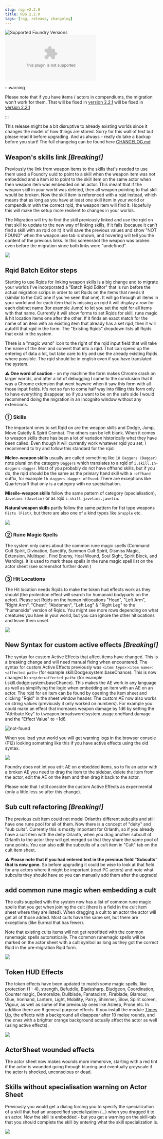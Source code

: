 ```yaml
---
slug: rqg-v2.2.0
title: RQG 2.2.0
tags: [rqg, release, changelog]
---
```


![Supported Foundry Versions](https://img.shields.io/endpoint?url=https://foundryshields.com/version?url=https://github.com/sun-dragon-cult/fvtt-system-rqg/releases/download/v2.2.0/system.json)
![Download Count](https://img.shields.io/github/downloads/sun-dragon-cult/fvtt-system-rqg/v2.2.0/rqg.zip)

:::warning

Please note that if you have items / actors in compendiums, the migration won't work for them. That
will be fixed in [version 2.2.1](/release-notes/rqg-v2.2.1) will be fixed in
[version 2.2.1](/release-notes/rqg-v2.2.1)

:::

This release might be a bit disruptive to already existing worlds since it changes the model of how
things are stored. Sorry for this wall of text but please read it before upgrading. And as always -
really do take a backup before you start! The full changelog can be found here
[CHANGELOG.md](https://github.com/sun-dragon-cult/fvtt-system-rqg/blob/main/CHANGELOG.md)

## Weapon's skills link _[Breaking!]_

<GithubIssue issue="290" repo="fvtt-system-rqg" />

Previously the link from weapon items to the skills that's needed to use them used a Foundry uuid to
point to a skill when the weapon item was not embedded and a item id to point to the skill item on
the same actor when then weapon item was embedded on an actor. This meant that if the weapon skill
in your world was deleted, then all weapon pointing to that skill would be broken. Now the skill
item is referenced with a rqid instead, which means that as long as you have at least one skill item
in your world or compendium with the correct rqid, the weapon item will find it. Hopefully this will
make the setup more resilient to changes in your worlds.

The Migration will try to find the skill previously linked and use the rqid on that skill to update
to the new way of linking skills, if it fails (because it can't find a skill with an rqid on it) it
will save the previous values and show "NOT FOUND" when the weapon use tab is shown, and hovering
will tell you the content of the previous links. In this screenshot the weapon was broken even
before the migration since both links were "undefined".

![](not-found-weapon-skill-link.png)

## Rqid Batch Editor steps

Starting to use Rqids for linking weapon skills is a big change and to migrate your worlds I've
incorporated a "Batch Rqid Editor" that is run before the actual migration scrips in order to set
Rqids on the items that needs it (similar to the CoC one if you've seen that one). It will go
through all items in your world and for each item that is missing an rqid it will display a row for
each distinct name (for example Jump) to let you set the rqid for all items with that name.
Currently it will show forms to set Rqids for skill, rune magic & hit location items one after the
other. If it finds an exact match for the name of an item with an existing item that already has a
set rqid, then it will autofill that rqid in the form. The "Existing Rqids" dropdown lists all Rqids
that exist in the system.

There is a "magic wand" icon to the right of the rqid input field that will take the name of the
item and convert that into a rqid. That can speed up the entering of data a lot, but take care to
try and use the already existing Rqids where possible. The rqid should be in english even if you
have translated the system.

**⚠ One word of caution** - on my machine the form makes Chrome crash on larger worlds, and after a
lot of debugging I came to the conclusion that it was a Chrome extension that went haywire when it
saw this form with all those input fields. It's not so fun to come half way into filling this form
only to have everything disappear, so if you want to be on the safe side I would recommend doing the
migration in an incognito window without any extensions.

### ① Skills

The important ones to set Rqid on are the weapon skills and Dodge, Jump, Move Quietly & Spirit
Combat. The others can be left blank. When it comes to weapon skills there has been a lot of
variation historically what they have been called. Even though it will currently work whatever rqid
you set, I recommend to try and follow this standard for the rqid:

**Melee-weapon skills** usually are called something like `1H Daggers (Dagger)` note plural on the
category `Daggers` which translates to a rqid of `i.skill.1h-daggers-dagger`. Most of you probably
do not have offhand skills, but if you do, the rqid should be the same as the primary hand skill
with a `-offhand` suffix, for example `1h-daggers-dagger-offhand`. There are exceptions like
Quarterstaff that only is a category with no specialisation.

**Missile-weapon skills** follow the same pattern of category (specialisation), `Javelins (Javelin)`
or as rqid `i.skill.javelins.javelin`.

**Natural weapon skills** partly follow the same pattern for fist type weapons `Fists (Fist)`, but
there are also one of a kind types like `Grapple` etc.

![](weapon-skill-rqids.png)

### ② Rune Magic Spells

The system only cares about the common rune magic spells (Command Cult Spirit, Divination, Sanctify,
Summon Cult Spirit, Dismiss Magic, Extension, Multispell, Find Enemy, Heal Wound, Soul Sight, Spirit
Block, and Warding). It is used to mark these spells in the rune magic spell list on the actor sheet
(see screenshot further down )

### ③ Hit Locations

The Hit location needs Rqids to make the token hud effects work as they should (the protection
effect will search for humanoid bodyparts on the actor). Please set Rqids on the human hitlocations
"Head", "Left Arm", "Right Arm", "Chest", "Abdomen", "Left Leg" & "Right Leg" to the "humanoids"
version of Rqids. You might see more rows depending on what creatures you have in your world, but
you can ignore the other hitlocations and leave them unset.

![](hit-location-rqids.png)

## New Syntax for custom active effects _[Breaking!]_

<GithubIssue issue="442" repo="fvtt-system-rqg" />

The syntax for custom Active Effects that affect items have changed. This is a breaking change and
will need manual fixing when encountered. The syntax for custom Active Effects previously was
`<item type>`:`<item name>`:`<affected path>` (for example skill:Dodge:system.baseChance). This is
now changed to `<rqid>`:`<affected path>` (for example i.skill.dodge:system.baseChance). This makes
the AE work in any language as well as simplifying the logic when embedding an item with an AE on an
actor. The rqid for an item can be found by opening the item sheet and clicking "Rqid" in the sheet
window header. The custom AE now also works on string values (previously it only worked on numbers).
For example you could make an effect that increases weapon damage by 1d6 by setting the "Attribute
Key" to i.weapon.broadsword:system.usage.oneHand.damage and the "Effect Value" to +1d6.

![not-found](string-active-effect.png)

When you load your world you will get warning logs in the browser console (F12) looking something
like this if you have active effects using the old syntax.

![](old-ae-warning.png)

Foundry does not let you edit AE on embedded items, so to fix an actor with a broken AE you need to
drag the item to the sidebar, delete the item from the actor, edit the AE on the item and then drag
it back to the actor.

Please note that I still consider the custom Active Effects as experimental (only a little less so
after this change).

## Sub cult refactoring _[Breaking!]_

<GithubIssue issue="343" repo="fvtt-system-rqg" />

The previous cult item could not model Orlanths different subcults and still have one rune pool for
all of them. Now there is a concept of "deity" and "sub cults". Currently this is mostly important
for Orlanth, so if you already have a cult item with the deity Orlanth, when you drag another
subcult of Orlanth to the actor they will get merged so that they share the same pool of rune
points. You can also edit the subcults of a cult item in "Cult" tab on the cult item sheet.

**⚠ Please note that if you had entered text in the previous field "Subcults" that is now gone.**
So before upgrading it could be wise to look at that field for any actors where it might be
important (read PC actors) and note what subcults they should have so you can manually add them
after the upgrade!

## add common rune magic when embedding a cult

<GithubIssue issue="153" repo="fvtt-system-rqg" />

The cults supplied with the system now has a list of common rune magic spells that you get when
joining the cult (there is a field in the cult item sheet where they are listed). When dragging a
cult to an actor the actor will get all of those added. Most cults have the same set, but there are
exceptions (like Eurmal that has fewer).

Note that existing cults items will not get retrofitted with the common runemagic spells
automatically. The common runemagic spells will be marked on the actor sheet with a cult symbol as
long as they got the correct Rqid in the pre-migration Rqid form.

![](common-rune-magic-marks.png)

## Token HUD Effects

<GithubIssue issue="54" repo="fvtt-system-rqg" />

The token effects have been updated to match some magic spells, like protection (1 - 4), strength,
Befuddle, Bladesharp, Bludgeon, Coordination, Counter magic, Demoralize, Dullblade, Fanatacism,
Fireblade, Glamour, Glue, Ironhand, Lantern, Light, Mobility, Parry, Shimmer, Slow, Spirit screen,
Vigour, as well as some of the previously ones like Asleep, Prone etc. In addition there are 6
general purpose effects. If you install the module
[Times Up](https://foundryvtt.com/packages/times-up), the effects with a background all disappear
after 10 melee rounds, and the ones with a brighter orange background actually affect the actor as
well (using active effects).

![](token-effects.png)

## ActorSheet wounded effects

The actor sheet now makes wounds more immersive, starting with a red tint if the actor is wounded
going through blurring and eventually greyscale if the actor is shocked, unconscious or dead.

## Skills without specialisation warning on Actor Sheet

Previously you would get a dialog forcing you to specify the specialization of a skill that had an
unspecified specialization (...) when you dragged it to an actor. Now the skill is embedded - but
you get a warning on the skill-tab that you should complete the skill by entering what the skill
specialization is.

![](skill-specialization-warning.png)
